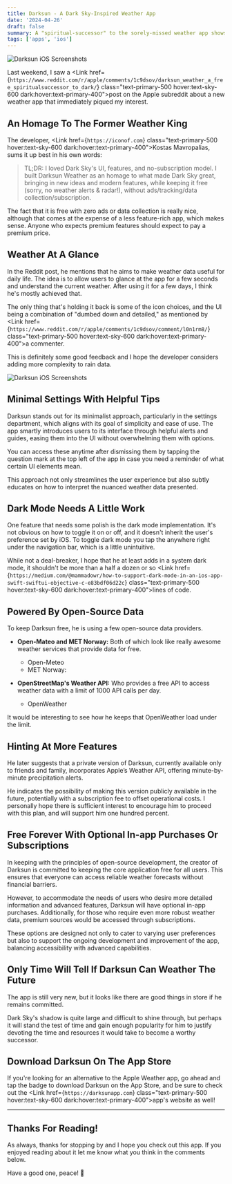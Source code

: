 ```yaml
---
title: Darksun - A Dark Sky-Inspired Weather App
date: '2024-04-26'
draft: false
summary: A "spiritual-successor" to the sorely-missed weather app shows lot of promise.
tags: ['apps', 'ios']
---
```



![Darksun iOS Screenshots](../../assets/darksun-screenshots.png)

Last weekend, I saw a <Link href={`https://www.reddit.com/r/apple/comments/1c9dsov/darksun_weather_a_free_spiritualsuccessor_to_dark/`} class="text-primary-500 hover:text-sky-600 dark:hover:text-primary-400">post on the Apple subreddit</Link> about a new weather app that immediately piqued my interest. 

## An Homage To The Former Weather King

The developer, <Link href={`https://iconof.com`} class="text-primary-500 hover:text-sky-600 dark:hover:text-primary-400">Kostas Mavropalias</Link>, sums it up best in his own words:

>TL;DR: I loved Dark Sky's UI, features, and no-subscription model. I built Darksun Weather as an homage to what made Dark Sky great, bringing in new ideas and modern features, while keeping it free (sorry, no weather alerts & radar!), without ads/tracking/data collection/subscription.

The fact that it is free with zero ads or data collection is really nice, although that comes at the expense of a less feature-rich app, which makes sense. Anyone who expects premium features should expect to pay a premium price.

## Weather At A Glance

In the Reddit post, he mentions that he aims to make weather data useful for daily life. The idea is to allow users to glance at the app for a few seconds and understand the current weather. After using it for a few days, I think he's mostly achieved that. 

The only thing that's holding it back is some of the icon choices, and the UI being a combination of "dumbed down and detailed," as mentioned by <Link href={`https://www.reddit.com/r/apple/comments/1c9dsov/comment/l0n1rm8/`} class="text-primary-500 hover:text-sky-600 dark:hover:text-primary-400">a commenter</Link>.

This is definitely some good feedback and I hope the developer considers adding more complexity to rain data.

![Darksun iOS Screenshots](../../assets/darksun-helper-alerts.png)

## Minimal Settings With Helpful Tips

Darksun stands out for its minimalist approach, particularly in the settings department, which aligns with its goal of simplicity and ease of use. The app smartly introduces users to its interface through helpful alerts and guides, easing them into the UI without overwhelming them with options.

You can access these anytime after dismissing them by tapping the question mark at the top left of the app in case you need a reminder of what certain UI elements mean.

This approach not only streamlines the user experience but also subtly educates on how to interpret the nuanced weather data presented.

## Dark Mode Needs A Little Work

One feature that needs some polish is the dark mode implementation. It's not obvious on how to toggle it on or off, and it doesn't inherit the user's preference set by iOS. To toggle dark mode you tap the anywhere right under the navigation bar, which is a little unintuitive.

While not a deal-breaker, I hope that he at least adds in a system dark mode, it shouldn't be more than a half a dozen or so <Link href={`https://medium.com/@mammadowr/how-to-support-dark-mode-in-an-ios-app-swift-swiftui-objective-c-e83bdf06d22c`} class="text-primary-500 hover:text-sky-600 dark:hover:text-primary-400">lines of code</Link>.

## Powered By Open-Source Data

To keep Darksun free, he is using a few open-source data providers.

- **Open-Mateo and MET Norway:** Both of which look like really awesome weather services that provide data for free.
    - <Link href={`https://open-meteo.com`} class="text-primary-500 hover:text-sky-600 dark:hover:text-primary-400">Open-Meteo</Link>
    - <Link href={`https://www.met.no/en/About-us`} class="text-primary-500 hover:text-sky-600 dark:hover:text-primary-400">MET Norway</Link>:

- **OpenStreetMap's Weather API:** Who provides a free API to access weather data with a limit of 1000 API calls per day.
    - <Link href={`https://openweathermap.org/api`} class="text-primary-500 hover:text-sky-600 dark:hover:text-primary-400">OpenWeather</Link>

It would be interesting to see how he keeps that OpenWeather load under the limit.

## Hinting At More Features

He later suggests that a private version of Darksun, currently available only to friends and family, incorporates Apple’s Weather API, offering minute-by-minute precipitation alerts. 

He indicates the possibility of making this version publicly available in the future, potentially with a subscription fee to offset operational costs. I personally hope there is sufficient interest to encourage him to proceed with this plan, and will support him one hundred percent.

## Free Forever With Optional In-app Purchases Or Subscriptions

In keeping with the principles of open-source development, the creator of Darksun is committed to keeping the core application free for all users. This ensures that everyone can access reliable weather forecasts without financial barriers.

However, to accommodate the needs of users who desire more detailed information and advanced features, Darksun will have optional in-app purchases. Additionally, for those who require even more robust weather data, premium sources would be accessed through subscriptions.

These options are designed not only to cater to varying user preferences but also to support the ongoing development and improvement of the app, balancing accessibility with advanced capabilities.

## Only Time Will Tell If Darksun Can Weather The Future

The app is still very new, but it looks like there are good things in store if he remains committed.

Dark Sky's shadow is quite large and difficult to shine through, but perhaps it will stand the test of time and gain enough popularity for him to justify devoting the time and resources it would take to become a worthy successor.

## Download Darksun On The App Store

If you're looking for an alternative to the Apple Weather app, go ahead and tap the badge to download Darksun on the App Store, and be sure to check out the <Link href={`https://darksunapp.com`} class="text-primary-500 hover:text-sky-600 dark:hover:text-primary-400">app's website</Link> as well!

<SocialIcon kind="appstorebadge" href="https://apps.apple.com/us/app/darksun-weather/id1670009547" target="_blank"/>

***

## Thanks For Reading!

As always, thanks for stopping by and I hope you check out this app. If you enjoyed reading about it let me know what you think in the comments below.

Have a good one, peace! 🤙